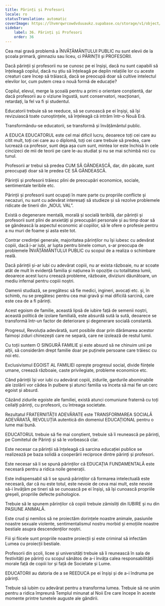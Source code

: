 ```yaml
---
title: Părinți și Profesori
locale: ro
statusTranslation: automatic
coverImage: https://lhvmrqwrcowdvduuaukz.supabase.co/storage/v1/object/public/strapi-uploads/small_cover-educacion-fundamental.webp-2d51a7828a2b1309555be27f7e2a61a0.webp
sidebar:
    label: 36. Părinți și Profesori
    order: 36
---
```

Cea mai gravă problemă a ÎNVĂȚĂMÂNTULUI PUBLIC nu sunt elevii de la școala primară, gimnaziu sau liceu, ci PĂRINȚII și PROFESORII.

Dacă părinții și profesorii nu se cunosc pe ei înșiși, dacă nu sunt capabili să înțeleagă copilul, dacă nu știu să înțeleagă pe deplin relațiile lor cu aceste creaturi care încep să trăiască, dacă se preocupă doar să cultive intelectul elevilor lor, cum putem crea o nouă formă de educație?

Copilul, elevul, merge la școală pentru a primi o orientare conștientă, dar dacă profesorii au o viziune îngustă, sunt conservatori, reacționari, retardați, la fel va fi și studentul.

Educatorii trebuie să se reeduce, să se cunoască pe ei înșiși, să își revizuiască toate cunoștințele, să înțeleagă că intrăm într-o Nouă Eră.

Transformându-se educatorii, se transformă și învățământul public.

A EDUCA EDUCATORUL este cel mai dificil lucru, deoarece toți cei care au citit mult, toți cei care au o diplomă, toți cei care trebuie să predea, care lucrează ca profesor, sunt deja așa cum sunt, mintea lor este închisă în cele cincizeci de mii de teorii pe care le-au studiat și nu se mai schimbă nici cu tunul.

Profesorii ar trebui să predea CUM SĂ GÂNDEASCĂ, dar, din păcate, sunt preocupați doar să le predea CE SĂ GÂNDEASCĂ.

Părinții și profesorii trăiesc plini de preocupări economice, sociale, sentimentale teribile etc.

Părinții și profesorii sunt ocupați în mare parte cu propriile conflicte și necazuri, nu sunt cu adevărat interesați să studieze și să rezolve problemele ridicate de tinerii din „NOUL VAL”.

Există o degenerare mentală, morală și socială teribilă, dar părinții și profesorii sunt plini de anxietăți și preocupări personale și au timp doar să se gândească la aspectul economic al copiilor, să le ofere o profesie pentru a nu muri de foame și asta este tot.

Contrar credinței generale, majoritatea părinților nu își iubesc cu adevărat copiii, dacă i-ar iubi, ar lupta pentru binele comun, s-ar preocupa de problemele ÎNVĂȚĂMÂNTULUI PUBLIC cu scopul de a realiza o schimbare reală.

Dacă părinții și-ar iubi cu adevărat copiii, nu ar exista războaie, nu ar scoate atât de mult în evidență familia și națiunea în opoziție cu totalitatea lumii, deoarece acest lucru creează probleme, războaie, diviziuni dăunătoare, un mediu infernal pentru copiii noștri.

Oamenii studiază, se pregătesc să fie medici, ingineri, avocați etc. și, în schimb, nu se pregătesc pentru cea mai gravă și mai dificilă sarcină, care este cea de a fi părinți.

Acest egoism de familie, această lipsă de iubire față de semenii noștri, această politică de izolare familială, este absurdă sută la sută, deoarece se transformă într-un factor de deteriorare și degenerare socială constantă.

Progresul, Revoluția adevărată, sunt posibile doar prin dărâmarea acestor faimoși ziduri chinezești care ne separă, care ne izolează de restul lumii.

Cu toții suntem O SINGURĂ FAMILIE și este absurd să ne chinuim unii pe alții, să considerăm drept familie doar pe puținele persoane care trăiesc cu noi etc.

Exclusivismul EGOIST AL FAMILIEI oprește progresul social, divide ființele umane, creează războaie, caste privilegiate, probleme economice etc.

Când părinții își vor iubi cu adevărat copiii, zidurile, gardurile abominabile ale izolării vor cădea în pulbere și atunci familia va înceta să mai fie un cerc egoist și absurd.

Căzând zidurile egoiste ale familiei, există atunci comuniune fraternă cu toți ceilalți părinți, cu profesorii, cu întreaga societate.

Rezultatul FRATERNITĂȚII ADEVĂRATE este TRANSFORMAREA SOCIALĂ ADEVĂRATĂ, REVOLUȚIA autentică din domeniul EDUCAȚIONAL pentru o lume mai bună.

EDUCATORUL trebuie să fie mai conștient, trebuie să îi reunească pe părinți, pe Comitetul de Părinți și să le vorbească clar.

Este necesar ca părinții să înțeleagă că sarcina educației publice se realizează pe baza solidă a cooperării reciproce dintre părinți și profesori.

Este necesar să li se spună părinților că EDUCAȚIA FUNDAMENTALĂ este necesară pentru a ridica noile generații.

Este indispensabil să li se spună părinților că formarea intelectuală este necesară, dar că nu este totul, este nevoie de ceva mai mult, este nevoie să-i învățăm pe tineri să se cunoască pe ei înșiși, să își cunoască propriile greșeli, propriile defecte psihologice.

Trebuie să le spunem părinților că copiii trebuie zămisliți din IUBIRE și nu din PASIUNE ANIMALĂ.

Este crud și nemilos să ne proiectăm dorințele noastre animale, pasiunile noastre sexuale violente, sentimentalismul nostru morbid și emoțiile noastre bestiale asupra descendenților noștri.

Fiii și fiicele sunt propriile noastre proiecții și este criminal să infectăm Lumea cu proiecții bestiale.

Profesorii din școli, licee și universități trebuie să îi reunească în sala de festivități pe părinți cu scopul sănătos de a-i învăța calea responsabilității morale față de copiii lor și față de Societate și Lume.

EDUCATORII au datoria de a se REEDUCA pe ei înșiși și de a-i îndruma pe părinți.

Trebuie să iubim cu adevărat pentru a transforma lumea. Trebuie să ne unim pentru a ridica împreună Templul minunat al Noii Ere care începe în aceste momente printre tunetele auguste ale gândirii.

